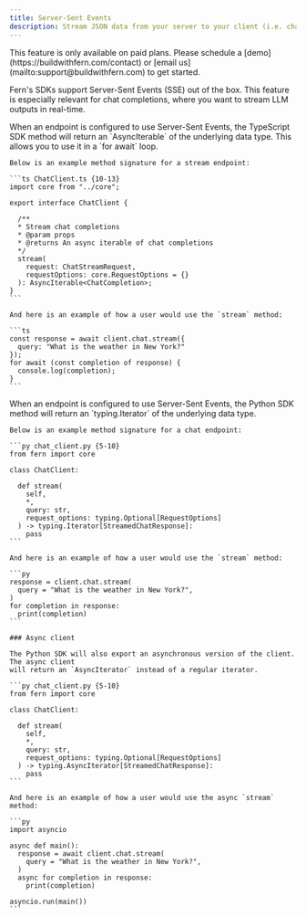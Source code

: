 ```yaml
---
title: Server-Sent Events
description: Stream JSON data from your server to your client (i.e. chat completions)
---
```


<Warning title='Pro Feature'>
  This feature is only available on paid plans. Please schedule a [demo](https://buildwithfern.com/contact) 
  or [email us](mailto:support@buildwithfern.com) to get started. 
</Warning>

Fern's SDKs support Server-Sent Events (SSE) out of the box. This feature is 
especially relevant for chat completions, where you want to stream LLM 
outputs in real-time. 

<Tabs>
<Tab title="TypeScript">
    When an endpoint is configured to use Server-Sent Events, the TypeScript SDK 
    method will return an `AsyncIterable` of the underlying data type. This 
    allows you to use it in a `for await` loop.
  
    Below is an example method signature for a stream endpoint: 

    ```ts ChatClient.ts {10-13}
    import core from "../core";
  
    export interface ChatClient {
  
      /**
      * Stream chat completions
      * @param props 
      * @returns An async iterable of chat completions
      */
      stream(
        request: ChatStreamRequest, 
        requestOptions: core.RequestOptions = {}
      ): AsyncIterable<ChatCompletion>;
    }
    ```
    
    And here is an example of how a user would use the `stream` method:
    
    ```ts
    const response = await client.chat.stream({
      query: "What is the weather in New York?"
    });
    for await (const completion of response) {
      console.log(completion);
    }
    ```
</Tab>
<Tab title="Python">
    When an endpoint is configured to use Server-Sent Events, the Python SDK 
    method will return an `typing.Iterator` of the underlying data type.
  
    Below is an example method signature for a chat endpoint: 

    ```py chat_client.py {5-10}
    from fern import core
  
    class ChatClient:
  
      def stream(
        self, 
        *, 
        query: str,
        request_options: typing.Optional[RequestOptions]
      ) -> typing.Iterator[StreamedChatResponse]:
        pass
    ```

    And here is an example of how a user would use the `stream` method:
  
    ```py
    response = client.chat.stream(
      query = "What is the weather in New York?",
    )
    for completion in response:
      print(completion)
    ```

    ### Async client

    The Python SDK will also export an asynchronous version of the client. The async client
    will return an `AsyncIterator` instead of a regular iterator.

    ```py chat_client.py {5-10}
    from fern import core
  
    class ChatClient:
  
      def stream(
        self, 
        *, 
        query: str,
        request_options: typing.Optional[RequestOptions]
      ) -> typing.AsyncIterator[StreamedChatResponse]:
        pass
    ```

    And here is an example of how a user would use the async `stream` method:
  
    ```py
    import asyncio

    async def main(): 
      response = await client.chat.stream(
        query = "What is the weather in New York?",
      )
      async for completion in response:
        print(completion)
    
    asyncio.run(main())
    ```
</Tab>
</Tabs>
